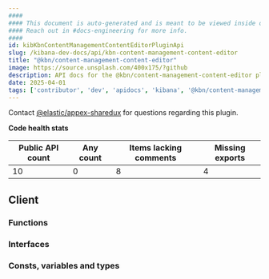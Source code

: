 ```yaml
---
####
#### This document is auto-generated and is meant to be viewed inside our experimental, new docs system.
#### Reach out in #docs-engineering for more info.
####
id: kibKbnContentManagementContentEditorPluginApi
slug: /kibana-dev-docs/api/kbn-content-management-content-editor
title: "@kbn/content-management-content-editor"
image: https://source.unsplash.com/400x175/?github
description: API docs for the @kbn/content-management-content-editor plugin
date: 2025-04-01
tags: ['contributor', 'dev', 'apidocs', 'kibana', '@kbn/content-management-content-editor']
---
```




Contact [@elastic/appex-sharedux](https://github.com/orgs/elastic/teams/appex-sharedux) for questions regarding this plugin.

**Code health stats**

| Public API count  | Any count | Items lacking comments | Missing exports |
|-------------------|-----------|------------------------|-----------------|
| 10 | 0 | 8 | 4 |

## Client

### Functions
<DocDefinitionList data={kbnContentManagementContentEditorObj.client.functions}/>

### Interfaces
<DocDefinitionList data={kbnContentManagementContentEditorObj.client.interfaces}/>

### Consts, variables and types
<DocDefinitionList data={kbnContentManagementContentEditorObj.client.misc}/>

